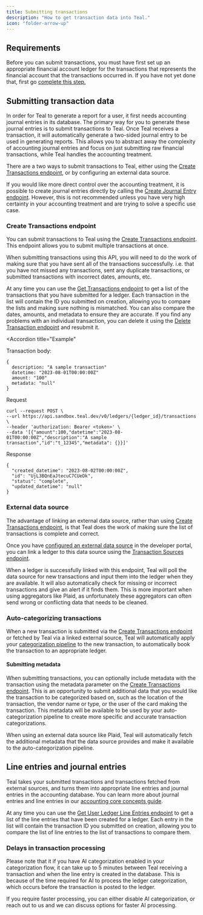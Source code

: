 ```yaml
---
title: Submitting transactions
description: "How to get transaction data into Teal."
icon: "folder-arrow-up"
---
```


## Requirements

Before you can submit transactions, you must have first set up an appropriate financial account ledger for the transactions that
 represents the financial account that the transactions occurred in. If you have not yet done that, 
 first go [complete this step.](/transactions/create_ledger)

## Submitting transaction data

In order for Teal to generate a report for a user, it first needs accounting journal entries in its database. The primary way for you to generate these journal entries is to submit transactions to Teal. Once Teal receives a transaction, it will automatically generate a two-sided journal entry to be used in generating reports. This allows you to abstract away the complexity of accounting journal entries and focus on just submitting raw financial transactions, while Teal handles the accounting treatment.

There are a two ways to submit transactions to Teal, either using the [Create Transactions endpoint](/api-reference/transactions/create_transactions), or by configuring an external data source.

If you would like more direct control over the accounting treatment, it is possible to create journal entries directly by calling the [Create Journal Entry endpoint](/api-reference/journal_entries/create_journal_entry). However, this is not recommended unless you have very high certainty in your accounting treatment and are trying to solve a specific use case.

### Create Transactions endpoint

You can submit transactions to Teal using the [Create Transactions endpoint](/api-reference/transactions/create_transactions). 
This endpoint allows you to submit multiple transactions at once.

When submitting transactions using this API, you will need to do the work of making sure that you have 
sent all of the transactions successfully. i.e. that you have not missed any transactions, sent any 
duplicate transactions, or submitted transactions with incorrect dates, amounts, etc.

At any time you can use the [Get Transactions endpoint](/api-reference/transactions/get_transactions) to get a list 
of the transactions that you have submitted for a ledger. Each transaction in the list will contain the 
ID you submitted on creation, allowing you to compare the lists and making sure nothing is mismatched. 
You can also compare the dates, amounts, and metadata to ensure they are accurate. If you find any problems 
with an individual transaction, you can delete it using the [Delete Transaction endpoint](/api-reference/transactions/delete_transaction) 
and resubmit it.

<Accordion 
title="Example"
>
Transaction body:
```
{
  description: "A sample transaction"
  datetime: "2023-08-01T00:00:00Z"
  amount: "100"
  metadata: "null"
}
```

Request
``` Shell
curl --request POST \
--url https://api.sandbox.teal.dev/v0/ledgers/{ledger_id}/transactions \
--header 'authorization: Bearer <token>' \
--data '[{"amount":100,"datetime":"2023-08-01T00:00:00Z","description":"A sample transaction","id":"t_12345","metadata": {}}]'
```

Response
``` 
{
  "created_datetime": "2023-08-02T00:00:00Z",
  "id": "UjL3BQnEaJtecuC7CUeDk",
  "status": "complete",
  "updated_datetime": "null"
}
```
</Accordion>

### External data source

The advantage of linking an external data source, rather than using [Create Transactions endpoint](/api-reference/transactions/create_transactions), is that Teal does the work of making sure the list of transactions is complete and correct.

Once you have [configured an external data source](/configuration/data_sources_config) in the developer portal, you can link a ledger to this data source using the [Transaction Sources endpoint](/api-reference/transaction_sources/).

When a ledger is successfully linked with this endpoint, Teal will poll the data source for new transactions and input them into the ledger when they are available. It will also automatically check for missing or incorrect transactions and give an alert if it finds them. This is more important when using aggregators like Plaid, as unfortunately these aggregators can often send wrong or conflicting data that needs to be cleaned.

### Auto-categorizing transactions

When a new transaction is submitted via the [Create Transactions endpoint](/api-reference/transactions/create_transactions) or fetched by Teal via a linked external source, Teal will automatically apply your [categorization pipeline](/configuration/categorization_config) to the new transaction, to automatically book the transaction to an appropriate ledger.

#### Submitting metadata

When submitting transactions, you can optionally include metadata with the transaction using the metadata parameter on the [Create Transactions endpoint](/api-reference/transactions/create_transactions). This is an opportunity to submit additional data that you would like the transaction to be categorized based on, such as the location of the transaction, the vendor name or type, or the user of the card making the transaction. This metadata will be available to be used by your auto-categorization pipeline to create more specific and accurate transaction categorizations.

When using an external data source like Plaid, Teal will automatically fetch the additional metadata that the data source provides and make it available to the auto-categorization pipeline.

## Line entries and journal entries

Teal takes your submitted transactions and transactions fetched from external sources, and turns them into appropriate line entries and journal entries in the accounting database. You can learn more about journal entries and line entries in our [accounting core concepts guide](/accounting/core_concepts).

At any time you can use the [Get User Ledger Line Entries endpoint](api-reference/line_entries/get_user_ledger_line_entries) to get a list of the line entries that have been created for a ledger. Each entry in the list will contain the transaction ID you submitted on creation, allowing you to compare the list of line entries to the list of transactions to compare them. 

### Delays in transaction processing

Please note that it if you have AI categorization enabled in your categorization flow, it can take up to 5 minutes between Teal receiving a transaction and when the line entry is created in the database. This is because of the time required for AI to process the ledger categorization, which occurs before the transaction is posted to the ledger.

If you require faster processing, you can either disable AI categorization, or reach out to us and we can discuss options for faster AI processing.
